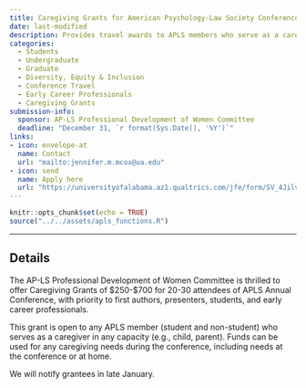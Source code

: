 ```yaml
---
title: Caregiving Grants for American Psychology-Law Society Conference
date: last-modified
description: Provides travel awards to APLS members who serve as a caregiver in any capacity (e.g., child, parent) to attend the American Psychology-Law Society Conference.
categories: 
  - Students
  - Undergraduate
  - Graduate
  - Diversity, Equity & Inclusion
  - Conference Travel
  - Early Career Professionals
  - Caregiving Grants
submission-info:
  sponsor: AP-LS Professional Development of Women Committee
  deadline: "December 31, `r format(Sys.Date(), '%Y')`"
links:
- icon: envelope-at
  name: Contact
  url: "mailto:jennifer.m.mcox@ua.edu"
- icon: send
  name: Apply here
  url: "https://universityofalabama.az1.qualtrics.com/jfe/form/SV_4Jilv1WU81DVrGm"
---
```


```r
knitr::opts_chunk$set(echo = TRUE)
source("../../assets/apls_functions.R")
```

<hr>

::: panel-tabset
# Details
The AP-LS Professional Development of Women Committee is thrilled to offer Caregiving Grants of $250-$700 for 20-30 attendees of APLS Annual Conference, with priority to first authors, presenters, students, and early career professionals. 

This grant is open to any APLS member (student and non-student) who serves as a caregiver in any capacity (e.g., child, parent). Funds can be used for any caregiving needs during the conference, including needs at the conference or at home.

 
We will notify grantees in late January.

:::